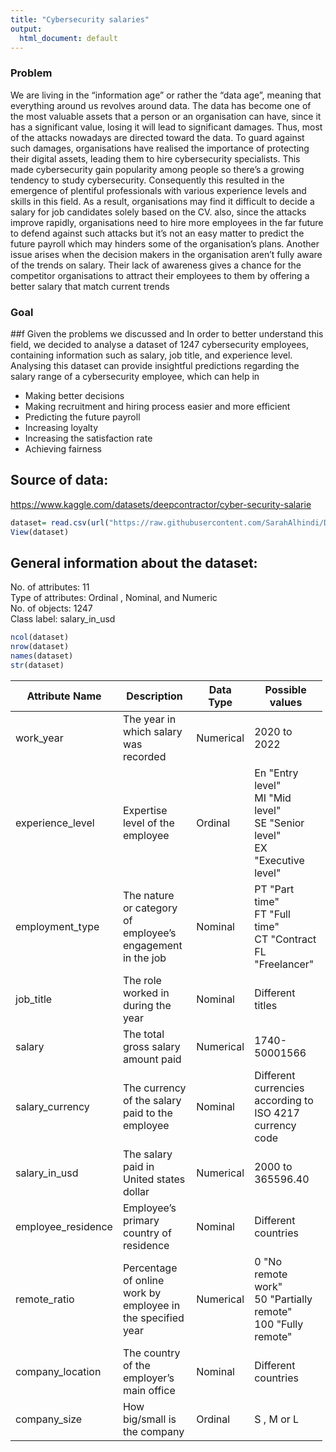 ---
title: "Cybersecurity salaries"
output:
  html_document: default
---

### Problem

We are living in the "information age" or rather the "data age", meaning that everything around us revolves around data. The data has become one of the most valuable assets that a person or an organisation can have, since it has a significant value, losing it will lead to significant damages. Thus, most of the attacks nowadays are directed toward the data. To guard against such damages, organisations have realised the importance of protecting their digital assets, leading them to hire cybersecurity specialists. This made cybersecurity gain popularity among people so there's a growing tendency to study cybersecurity. Consequently this resulted in the emergence of plentiful professionals with various experience levels and skills in this field. As a result, organisations may find it difficult to decide a salary for job candidates solely based on the CV. also, since the attacks improve rapidly, organisations need to hire more employees in the far future to defend against such attacks but it's not an easy matter to predict the future payroll which may hinders some of the organisation's plans. Another issue arises when the decision makers in the organisation aren't fully aware of the trends on salary. Their lack of awareness gives a chance for the competitor organisations to attract their employees to them by offering a better salary that match current trends

### Goal

##f Given the problems we discussed and In order to better understand this field, we decided to analyse a dataset of 1247 cybersecurity employees, containing information such as salary, job title, and experience level. Analysing this dataset can provide insightful predictions regarding the salary range of a cybersecurity employee, which can help in

-   Making better decisions
-   Making recruitment and hiring process easier and more efficient
-   Predicting the future payroll
-   Increasing loyalty
-   Increasing the satisfaction rate
-   Achieving fairness

## Source of data:

<https://www.kaggle.com/datasets/deepcontractor/cyber-security-salarie>

```{r}
dataset= read.csv(url("https://raw.githubusercontent.com/SarahAlhindi/DM_project/main/Data%20Set/salaries_cyber.csv"), header=TRUE)
View(dataset)

```

## General information about the dataset:

No. of attributes: 11\
Type of attributes: Ordinal , Nominal, and Numeric\
No. of objects: 1247\
Class label: salary_in_usd

```{r}
ncol(dataset)
nrow(dataset)
names(dataset)
str(dataset)

```

+--------------------+-------------------------------------------------------------+---------------+----------------------------------------------------------+
| **Attribute Name** | **Description**                                             | **Data Type** | **Possible values**                                      |
+====================+=============================================================+===============+==========================================================+
| work_year          | The year in which salary was recorded                       | Numerical     | 2020 to 2022                                             |
+--------------------+-------------------------------------------------------------+---------------+----------------------------------------------------------+
| experience_level   | Expertise level of the employee                             | Ordinal       | En \"Entry level\"\                                      |
|                    |                                                             |               | MI \"Mid level\"\                                        |
|                    |                                                             |               | SE \"Senior level\"\                                     |
|                    |                                                             |               | EX \"Executive level\"                                   |
+--------------------+-------------------------------------------------------------+---------------+----------------------------------------------------------+
| employment_type    | The nature or category of employee's engagement in the job  | Nominal       | PT \"Part time\"\                                        |
|                    |                                                             |               | FT \"Full time\"\                                        |
|                    |                                                             |               | CT \"Contract\                                           |
|                    |                                                             |               | FL \"Freelancer\"                                        |
+--------------------+-------------------------------------------------------------+---------------+----------------------------------------------------------+
| job_title          | The role worked in during the year                          | Nominal       | Different titles                                         |
+--------------------+-------------------------------------------------------------+---------------+----------------------------------------------------------+
| salary             | The total gross salary amount paid                          | Numerical     | 1740-50001566                                            |
+--------------------+-------------------------------------------------------------+---------------+----------------------------------------------------------+
| salary_currency    | The currency of the salary paid to the employee             | Nominal       | Different currencies according to ISO 4217 currency code |
+--------------------+-------------------------------------------------------------+---------------+----------------------------------------------------------+
| salary_in_usd      | The salary paid in United states dollar                     | Numerical     | 2000 to 365596.40                                        |
+--------------------+-------------------------------------------------------------+---------------+----------------------------------------------------------+
| employee_residence | Employee's primary country of residence                     | Nominal       | Different countries                                      |
+--------------------+-------------------------------------------------------------+---------------+----------------------------------------------------------+
| remote_ratio       | Percentage of online work by employee in the specified year | Numerical     | 0 \"No remote work\"\                                    |
|                    |                                                             |               | 50 \"Partially remote\"\                                 |
|                    |                                                             |               | 100 \"Fully remote\"                                     |
+--------------------+-------------------------------------------------------------+---------------+----------------------------------------------------------+
| company_location   | The country of the employer's main office                   | Nominal       | Different countries                                      |
+--------------------+-------------------------------------------------------------+---------------+----------------------------------------------------------+
| company_size       | How big/small is the company                                | Ordinal       | S , M or L                                               |
+--------------------+-------------------------------------------------------------+---------------+----------------------------------------------------------+
